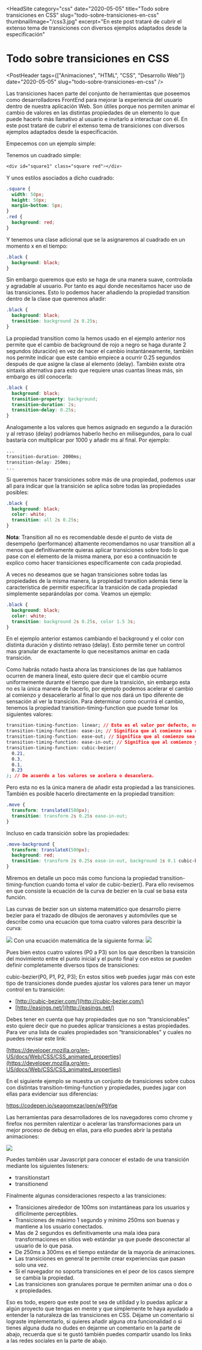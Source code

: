 
<HeadSite
  category="css"
  date="2020-05-05"
  title="Todo sobre transiciones en CSS"
  slug="todo-sobre-transiciones-en-css"
  thumbnailImage="/css3.jpg"
  excerpt="En este post trataré de cubrir el extenso tema de transiciones con diversos ejemplos adaptados desde la especificación"
></HeadSite>

# Todo sobre transiciones en CSS

<PostHeader
  tags={["Animaciones", "HTML", "CSS", "Desarrollo Web"]}
  date="2020-05-05"
  slug="todo-sobre-transiciones-en-css"
/>

Las transiciones hacen parte del conjunto de herramientas que poseemos como desarrolladores FrontEnd para mejorar la experiencia del usuario dentro de nuestra aplicación Web. Son útiles porque nos permiten animar el cambio de valores en las distintas propiedades de un elemento lo que puede hacerlo más llamativo al usuario e invitarlo a interactuar con él. En este post trataré de cubrir el extenso tema de transiciones con diversos ejemplos adaptados desde la especificación.

Empecemos con un ejemplo simple:

Tenemos un cuadrado simple:

```css
<div id="square1" class="square red"></div>
```

Y unos estilos asociados a dicho cuadrado:

```css
.square {
  width: 50px;
  height: 50px;
  margin-bottom: 5px;
}
.red {
  background: red;
}
```

Y tenemos una clase adicional que se la asignaremos al cuadrado en un momento x en el tiempo:

```css
.black {
  background: black;
}
```

Sin embargo queremos que esto se haga de una manera suave, controlada y agradable al usuario. Por tanto es aquí donde necesitamos hacer uso de las transiciones. Esto lo podemos hacer añadiendo la propiedad transition dentro de la clase que queremos añadir:

```css
.black {
  background: black;
  transition: background 2s 0.25s;
}
```

La propiedad transition como la hemos usado en el ejemplo anterior nos permite que el cambio de background de rojo a negro se haga durante 2 segundos (duración) en vez de hacer el cambio instantáneamente, también nos permite indicar que este cambio empiece a ocurrir 0.25 segundos después de que asigne la clase al elemento (delay).
También existe otra sintaxis alternativa para esto que requiere unas cuantas líneas más, sin embargo es útil conocerla:

```css
.black {
  background: black;
  transition-property: background;
  transition-duration: 2s;
  transition-delay: 0.25s;
}
```

Analogamente a los valores que hemos asignado en segundo a la duración y al retraso (delay) podríamos haberlo hecho en milisegundos, para lo cual bastaría con multiplicar por 1000 y añadir ms al final. Por ejemplo:

```css
...
transition-duration: 2000ms;
transition-delay: 250ms;
...
```

Si queremos hacer transiciones sobre más de una propiedad, podemos usar all para indicar que la transición se aplica sobre todas las propiedades posibles:

```css
.black {
  background: black;
  color: white;
  transition: all 2s 0.25s;
}
```

**Nota**: Transition all no es recomendable desde el punto de vista de desempeño (performance) altamente recomendamos no usar transition all a menos que definitivamente quieras aplicar transiciones sobre todo lo que pase con el elemento de la misma manera, por eso a continuación te explico como hacer transiciones específicamente con cada propiedad.

A veces no deseamos que se hagan transiciones sobre todas las propiedades de la misma manera, la propiedad transition además tiene la característica de permitir especificar la transición de cada propiedad simplemente separándolas por coma. Veamos un ejemplo:

```css
.black {
  background: black;
  color: white;
  transition: background 2s 0.25s, color 1.5 3s;
}
```

En el ejemplo anterior estamos cambiando el background y el color con distinta duración y distinto retraso (delay). Esto permite tener un control mas granular de exactamente lo que necesitamos animar en cada transición.

Como habrás notado hasta ahora las transiciones de las que hablamos ocurren de manera lineal, esto quiere decir que el cambio ocurre uniformemente durante el tiempo que dure la transición, sin embargo esta no es la única manera de hacerlo, por ejemplo podemos acelerar el cambio al comienzo y desacelerarlo al final lo que nos dará un tipo diferente de sensación al ver la transición. Para determinar como ocurrirá el cambio, tenemos la propiedad transition-timing-function que puede tomar los siguientes valores:

```css
transition-timing-function: linear; // Este es el valor por defecto, no hace falta incluirlo
transition-timing-function: ease-in; // Significa que al comienzo sea rápido el cambio y que después se ralentice.
transition-timing-function: ease-out; // Significa que al comienzo sea lento el cambio y que después se acelere.
transition-timing-function: ease-in-out; // Significa que al comienzo y al final sea rápido el cambio pero en la mitad sea lento
transition-timing-function: cubic-bezier(
  0.21,
  0.3,
  0.1,
  0.23
); // De acuerdo a los valores se acelera o desacelera.
```

Pero esta no es la única manera de añadir esta propiedad a las transiciones. También es posible hacerlo directamente en la propiedad transition:

```css
.move {
  transform: translateX(500px);
  transition: transform 2s 0.25s ease-in-out;
}
```

Incluso en cada transición sobre las propiedades:

```css
.move-background {
  transform: translateX(500px);
  background: red;
  transition: transform 2s 0.25s ease-in-out, background 1s 0.1 cubic-bezier(0.21, 0.3, 0.1, 0.23);
}
```

Miremos en detalle un poco más como funciona la propiedad transition-timing-function cuando toma el valor de cubic-bezier(). Para ello revisemos en que consiste la ecuación de la curva de bezier en la cual se basa esta función.

Las curvas de bezier son un sistema matemático que desarrollo pierre bezier para el trazado de dibujos de aeronaves y automóviles que se describe como una ecuación que toma cuatro valores para describir la curva:

[![](https://storage.googleapis.com/sebastian-gomez-blog.appspot.com/uploads/2018/01/23242B8E-A920-4955-84E1-C7D2563CD969.png)](https://storage.googleapis.com/sebastian-gomez-blog.appspot.com/uploads/2018/01/23242B8E-A920-4955-84E1-C7D2563CD969.png "Gráfico de la curva de Bezier") Con una ecuación matemática de la siguiente forma: [![](https://storage.googleapis.com/sebastian-gomez-blog.appspot.com/uploads/2018/01/Screen-Shot-2018-01-09-at-4.13.37-PM-1024x53.png)](https://storage.googleapis.com/sebastian-gomez-blog.appspot.com/uploads/2018/01/Screen-Shot-2018-01-09-at-4.13.37-PM.png "Ecuación de la curva de Bezier")

Pues bien estos cuatro valores (P0 a P3) son los que describen la transición del movimiento entre el punto inicial y el punto final y con estos se pueden definir completamente diversos tipos de transiciones:

cubic-bezier(P0, P1, P2, P3); En estos sitios web puedes jugar más con este tipo de transiciones donde puedes ajustar los valores para tener un mayor control en tu transición:

- [http://cubic-bezier.com/](http://cubic-bezier.com/)
- [http://easings.net/](http://easings.net/)

Debes tener en cuenta que hay propiedades que no son “transicionables” esto quiere decir que no puedes aplicar transiciones a estas propiedades. Para ver una lista de cuales propiedades son “transicionables" y cuales no puedes revisar este link:

[https://developer.mozilla.org/en-US/docs/Web/CSS/CSS_animated_properties](https://developer.mozilla.org/en-US/docs/Web/CSS/CSS_animated_properties)

En el siguiente ejemplo se muestra un conjunto de transiciones sobre cubos con distintas transition-timing-function y propiedades, puedes jugar con ellas para evidenciar sus diferencias:

https://codepen.io/seagomezar/pen/wPbYqe

Las herramientas para desarrolladores de los navegadores como chrome y firefox nos permiten ralentizar o acelerar las transformaciones para un mejor proceso de debug en ellas, para ello puedes abrir la pestaña animaciones:

[![](https://storage.googleapis.com/sebastian-gomez-blog.appspot.com/uploads/2018/01/13B715EC-945A-47A7-A6E8-F6A79F24AE3D-1024x642.png)](https://storage.googleapis.com/sebastian-gomez-blog.appspot.com/uploads/2018/01/13B715EC-945A-47A7-A6E8-F6A79F24AE3D.png "Pestaña animaciones Google Chrome")

Puedes también usar Javascript para conocer el estado de una transición mediante los siguientes listeners:

- transitionstart
- transitionend

Finalmente algunas consideraciones respecto a las transiciones:

- Transiciones alrededor de 100ms son instantáneas para los usuarios y difícilmente perceptibles.
- Transiciones de máximo 1 segundo y mínimo 250ms son buenas y mantiene a los usuario conectados.
- Mas de 2 segundos es definitivamente una mala idea para transformaciones en sitios web estándar ya que puede desconectar al usuario de lo que pasa.
- De 250ms a 300ms es el tiempo estándar de la mayoría de animaciones.
- Las transiciones en general te permite crear experiencias que pasan solo una vez.
- Si el navegador no soporta transiciones en el peor de los casos siempre se cambia la propiedad.
- Las transiciones son granulares porque te permiten animar una o dos o x propiedades.

Eso es todo, espero que este post te sea de utilidad y lo puedas aplicar a algún proyecto que tengas en mente y que simplemente te haya ayudado a entender la naturaleza de las transiciones en CSS. Déjame un comentario si lograste implementarlo, si quieres añadir alguna otra funcionalidad o si tienes alguna duda no dudes en dejarme un comentario en la parte de abajo, recuerda que si te gustó también puedes compartir usando los links a las redes sociales en la parte de abajo.

<Discuss slug="todo-sobre-transiciones-en-css" />
